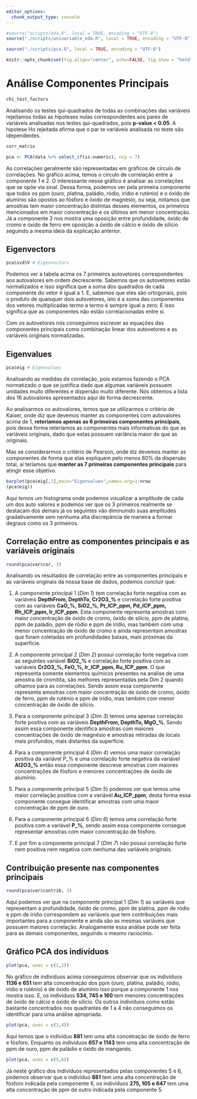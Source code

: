 ---
editor_options:
  chunk_output_type: console
---


```{r  echo=FALSE, message=FALSE, warning=FALSE, cache=FALSE}

#source("scripts/eda.R", local = TRUE, encoding = "UTF-8")
source("./scripts/univariable_eda.R", local = TRUE, encoding = "UTF-8")

source("./scripts/pca.R", local = TRUE, encoding = "UTF-8")

knitr::opts_chunk$set(fig.align="center", echo=FALSE, fig.show = "hold")

```


# Análise Componentes Principais

```{r}

chi_test_factors

```
Analisando os testes qui-quadrados de todas as combinações das variáveis rejeitamos todas as hipoteses nulas correspondentes aos pares de variáveis analisadas nos testes qui-quadrados, pois **p-value < 0.05**. A hipotese Ho rejeitada afirma que o par te variáveis analisada no teste são idependentes.

```{r}

corr_matrix

```


```{r}


pca <- PCA(data %>% select_if(is.numeric), ncp = 7)


```
As correlações geralmente são representadas em gráficos de círculo de correlações. No gráfico acima, temos o círculo de correlação entre a componente 1 e 2. O interessante nesse gráfico é analisar as correlações que se opõe via sinal. Dessa forma, podemos ver pela primeira componente que todos os ppm (ouro, platina, paládio, ródio, irídio e ruténio) e o óxido de alumínio são opostos ao fósforo e óxido de magnésio, ou seja, notamos que amostras tem maior concentração distintas desses elementos, os primeiros mencionados em maior concentração e os últimos em menor concentração.
Já a componente 2 nos mostra uma oposição entre profundidade, óxido de cromo e óxido de ferro em oposição a óxido de cálcio e óxido de silício seguindo a mesma ideia da explicação anterior.


## Eigenvectors
```{r}

pca$svd$V # Eigenvectors

```
Podemos ver a tabela acima os 7 primeiros autovetores correspondentes aos autovalores em ordem decrescente. Sabemos que os autovetores estão normalizados e isso significa que a soma dos quadrados de cada componente do vetor é igual a 1. E, sabemos que eles são ortogonais, pois o produto de quaisquer dois autovetores, isto é a soma das componentes dos vetores multiplicadas termo a termo é sempre igual a zero. E isso significa que as componentes não estão correlacionadas entre si.

Com os autovetores nós conseguimos escrever as equações das componentes principais como combinação linear dos autovetores e as variáveis originais normalizadas.


## Eigenvalues
```{r}
pca$eig # Eigenvalues

```
Analisando as medidas de correlação, pois estamos fazendo o PCA normatizado o que se justifica dado que algumas variáveis possuem unidades muito diferentes e dispersão muito diferente. Nós obtemos a lista dos 16 autovalores apresentados aqui de forma decrescente.

Ao analisarmos os autovalores, temos que se utilizarmos o critério de Kaiser, onde diz que devemos manter as componentes com autovalores acima de 1, **reteríamos apenas as 6 primeiras componentes principais**, pois dessa forma reteríamos as componentes mais informativas do que as variáveis originais, dado que estas possuem variância maior do que as originais. 

Mas se considerarmos o critério de Pearson, onde diz devemos manter as componentes de forma que elas expliquem pelo menos 80% da dispersão total, aí teríamos que **manter as 7 primeiras componentes principais** para atingir esse objetivo.



```{r}

barplot(pca$eig[,1],main="Eigenvalues",names.arg=1:nrow
(pca$eig))

```
Aqui temos um histograma onde podemos visualizar a amplitude de cada um dos auto valores e podemos ver que os 3 primeiros realmente se destacam dos demais já os seguintes vão diminuindo suas amplitudes gradativamente sem nenhuma alta discrepância de maneira a formar degraus como os 3 primeiros.

## Correlação entre as componentes principais e as variáveis originais
```{r}

round(pca$var$cor, 3)

```
Analisando os resultados de correlação entre as componentes principais e as variáveis originais da nossa base de dados, podemos concluir que:
  
  1. A componente principal 1 (*Dim 1*) tem correlação forte negativa com as variáveis **DepthFrom, DepthTo, Cr2O3_%** e correlação forte positiva com as variáveis **CaO_%, SiO2_%, Pt_ICP_ppm, Pd_ICP_ppm, Rh_ICP_ppm, Ir_ICP_ppm**. Esta componente representa amostras com maior concentração de óxido de cromo, óxido de silício, ppm de platina, ppm de paládio, ppm de ródio e ppm de irídio, mas também com uma menor concentração de óxido de cromo e ainda representam amostras que foram coletadas em profundidades baixas, mais próximas da superfície.
  
  2. A componente principal 2 (*Dim 2*) possui correlação forte negativa com as seguintes variável **SiO2_%** e correlação forte positiva com as variáveis **Cr2O3_%, FeO_%, Ir_ICP_ppm, Ru_ICP_ppm**. O que representa somente elementos químicos presentes na análise de uma amostra de cromitita, são melhores representadas pela Dim 2 quando olhamos para as correlações. Sendo assim essa componente representa amostras com maior concentração de óxido de cromo, óxido de ferro, ppm de ruténio e ppm de irídio, mas também com menor concentração de óxido de silício.
  
  3. Para a componente principal 3 (*Dim 3*) temos uma apenas correlação forte positiva com as variáveis **DepthFrom, DepthTo, MgO_%**. Sendo assim essa componente identifica amostras com maiores concentrações de óxido de magnésio e amostras retiradas de locais mais profundos, mais distantes da superfície.
  
  4. Para a componente principal 4 (*Dim 4*) vemos uma maior correlação positiva da variável P_% e uma correlação forte negativa da variável **Al2O3_%** então essa componente descreve amostras com maiores concentrações de fósforo e menores concentrações de óxido de alumínio.
  
  5. Para a componente principal 5 (*Dim 5*) podemos ver que temos uma maior correlação positiva com a variável **Au_ICP_ppm**, desta forma essa componente consegue identificar amostras com uma maior concentração de ppm de ouro.
  
  6. Para a componente principal 6 (*Dim 6*) temos uma correlação forte positiva com a variável **P_%**, sendo assim essa componente consegue representar amostras com maior concentração de fósforo.
  
  7. E por fim a componente principal 7 (*Dim 7*) não possui correlação forte nem positiva nem negativa com nenhuma das variáveis originais.

## Contribuição presente nas componentes principais
```{r}

round(pca$var$contrib, 3)

```
Aqui podemos ver que na componente principal 1 (*Dim 1*) as variáveis que representam a profundidade, óxido de cromo, ppm de platina, ppm de ródio e ppm de irídio correspondem as variáveis que tem contribuições mais importantes para a componente e ainda são as mesmas variáveis que possuem maiores correlação. Analogamente essa análise pode ser feita para as demais componentes, seguindo o mesmo raciocínio.

## Gráfico PCA dos indivíduos 
```{r}
plot(pca, axes = c(1,2))
```
No gráfico de indivíduos acima conseguimos observar que os indivíduos **1136 e 651** tem alta concentração dos ppm (ouro, platina, paládio, ródio, irídio e ruténio) e de óxido de alumínio isso porque a componente 1 nos mostra isso. E, os indivíduos **534, 745 e 160** tem menores concentrações de óxido de cálcio e óxido de silício. Os outros indivíduos como estão bastante concentrados nos quadrantes de 1 a 4 não conseguimos os identificar para uma análise apropriada.

```{r}
plot(pca, axes = c(3,4))
```
Aqui temos que o indivíduo **881** tem uma alta concetração de óxido de ferro e fósforo. Enquanto os indíviduos **657 e 1143** tem uma alta concentração de ppm de ouro, ppm de paládio e óxido de manganês.

```{r}
plot(pca, axes = c(5,6))
```
Já nesté gráfico dos indivíduos representados pelas componentes 5 e 6, podemos observar que o indivíduo **881** tem uma alta concentração de fósforo indicada pela componente 6, os indivíduos **275, 105 e 647** tem uma alta concentração de ppm de outro indicada pela componente 5.


\newpage

